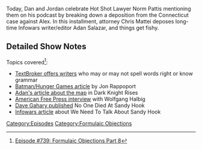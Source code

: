 {{DEFAULTSORT:
    #_EPISODE_0739:Formulaic Objections Part 8
}}{{Episode
    | title           = Formulaic Objections Part 8
    | caption         = Listen to this episode on [https://knowledgefight.libsyn.com/739-formulaic-objections-part-8 Libsyn] [https://open.spotify.com/episode/25nR0TsbqRBAId7dHBfd2N Spotify], Read the [[Transcript/739: Formulaic Objections Part 8|Unofficial Transcript]]
    | episodeNumber   = 739
    | length          = 03:00:33
    | airDate         = October 21, 2022
    | episodeType     = [[:Category:Formulaic Objections|Formulaic Objections]]
    | appearance      = [[Chris Mattei]], [[Adan Salazar]], [[Melissa Melton]], [[Norm Pattis]], [[Wolfgang Halbig]], [[Jon Rappoport]], [[John Brown]], [[Paul Joseph Watson]]
    | previousEpisode = [[738: Taking a Powder With Chowder]]
    | nextEpisode     = [[740: August 13, 2003]]
}}

{{Stub}}

Today, Dan and Jordan celebrate Hot Shot Lawyer Norm Pattis mentioning them on his podcast by breaking down a deposition from the Connecticut case against Alex. In this installment, attorney Chris Mattei deposes long-time Infowars writer/editor Adan Salazar, and things get fishy.

==Detailed Show Notes==

Topics covered<ref>[https://knowledgefight.com/research/2022/10/21/episode-739-formulaic-objections-part-8 Episode #739: Formulaic Objections Part 8]</ref>:

*[https://www.textbroker.com TextBroker offers writers] who may or may not spell words right or know grammar
*[http://www.robertscottbell.com/rappoport-reports/two-movies-two-mass-murders-by-jon-rappoport/ Batman/Hunger Games article] by Jon Rappoport
*[https://web.archive.org/web/20131022220523/https://www.infowars.com/confirmed-section-of-gotham-renamed-sandy-hook-in-latest-dark-knight-release/ Adan's article about the map] in Dark Knight Rises
*[https://americanfreepress.net/afp-podcast-school-safety-expert-threatened-for-questioning-sandy-hook/ American Free Press interview] with Wolfgang Halbig
*[https://splinternews.com/a-publisher-apologized-for-running-a-sandy-hook-hoax-bo-1836351184 Dave Gahary published] No One Died At Sandy Hook
*[https://archives.infowars.com/video-we-need-to-talk-about-sandy-hook/ Infowars article] about We Need To Talk About Sandy Hook

[[Category:Episodes]]
[[Category:Formulaic Objections]]
